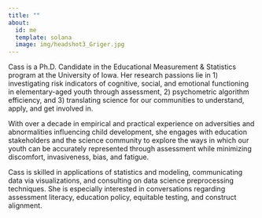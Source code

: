 ```yaml
---
title: ""
about:
  id: me
  template: solana
  image: img/headshot3_Griger.jpg
---
```


```{=html}
<!-- 
# view webpage: browseURL("docs/index.html")

# All blog posts are compiled with knitr R markdown using this script. You can find the reproducible sources of each blog post here.
-->
```

Cass is a Ph.D. Candidate in the Educational Measurement & Statistics program at the University of Iowa. Her research passions lie in 1) investigating risk indicators of cognitive, social, and emotional functioning in elementary-aged youth through assessment, 2) psychometric algorithm efficiency, and 3) translating science for our communities to understand, apply, and get involved in.

With over a decade in empirical and practical experience on adversities and abnormalities influencing child development, she engages with education stakeholders and the science community to explore the ways in which our youth can be accurately represented through assessment while minimizing discomfort, invasiveness, bias, and fatigue.

Cass is skilled in applications of statistics and modeling, communicating data via visualizations, and consulting on data science preprocessing techniques. She is especially interested in conversations regarding assessment literacy, education policy, equitable testing, and construct alignment.

